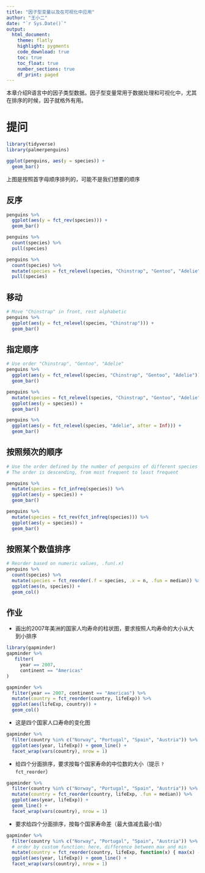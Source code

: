 ```yaml
---
title: "因子型变量以及在可视化中应用"
author: "王小二"
date: "`r Sys.Date()`"
output: 
  html_document:
    theme: flatly
    highlight: pygments
    code_download: true
    toc: true
    toc_float: true
    number_sections: true
    df_print: paged
---
```



本章介绍R语言中的因子类型数据。因子型变量常用于数据处理和可视化中，尤其在排序的时候，因子就格外有用。


# 提问

```r
library(tidyverse)
library(palmerpenguins)
```



```r
ggplot(penguins, aes(y = species)) +
  geom_bar()
```

上图是按照首字母顺序排列的，可能不是我们想要的顺序



## 反序
```r
penguins %>%
  ggplot(aes(y = fct_rev(species))) +
  geom_bar()
```



```r
penguins %>% 
  count(species) %>% 
  pull(species)

penguins %>% 
  count(species) %>% 
  mutate(species = fct_relevel(species, "Chinstrap", "Gentoo", "Adelie")) %>% 
  pull(species)
```


## 移动
```r
# Move "Chinstrap" in front, rest alphabetic
penguins %>%
  ggplot(aes(y = fct_relevel(species, "Chinstrap"))) +
  geom_bar()
```


## 指定顺序
```r
# Use order "Chinstrap", "Gentoo", "Adelie"
penguins %>%
  ggplot(aes(y = fct_relevel(species, "Chinstrap", "Gentoo", "Adelie"))) +
  geom_bar()
```


```r
penguins %>%
  mutate(species = fct_relevel(species, "Chinstrap", "Gentoo", "Adelie")) %>%
  ggplot(aes(y = species)) +
  geom_bar()
```


```r
penguins %>%
  ggplot(aes(y = fct_relevel(species, "Adelie", after = Inf))) +
  geom_bar()
```


## 按照频次的顺序
```r
# Use the order defined by the number of penguins of different species
# The order is descending, from most frequent to least frequent

penguins %>%
  mutate(species = fct_infreq(species)) %>%
  ggplot(aes(y = species)) +
  geom_bar()
```


```r
penguins %>%
  mutate(species = fct_rev(fct_infreq(species))) %>%
  ggplot(aes(y = species)) + 
  geom_bar()
```

## 按照某个数值排序
```r
# Reorder based on numeric values, .fun(.x)
penguins %>%
  count(species) %>%
  mutate(species = fct_reorder(.f = species, .x = n, .fun = median)) %>%
  ggplot(aes(n, species)) + 
  geom_col()
```

## 作业

- 画出的2007年美洲的国家人均寿命的柱状图，要求按照人均寿命的大小从大到小排序
```r
library(gapminder)
gapminder %>%
   filter(
     year == 2007,
     continent == "Americas"
)
```


```r
gapminder %>%
  filter(year == 2007, continent == "Americas") %>%
  mutate(country = fct_reorder(country, lifeExp)) %>%
  ggplot(aes(lifeExp, country)) +
  geom_col()
```

- 这是四个国家人口寿命的变化图
```r
gapminder %>%
  filter(country %in% c("Norway", "Portugal", "Spain", "Austria")) %>%
  ggplot(aes(year, lifeExp)) + geom_line() +
  facet_wrap(vars(country), nrow = 1)
```

- 给四个分面排序，要求按每个国家寿命的中位数的大小（提示 `?fct_reorder`）
```r
gapminder %>%
  filter(country %in% c("Norway", "Portugal", "Spain", "Austria")) %>%
  mutate(country = fct_reorder(country, lifeExp, .fun = median)) %>% 
  ggplot(aes(year, lifeExp)) + 
  geom_line() +
  facet_wrap(vars(country), nrow = 1)
```



- 要求给四个分面排序，按每个国家寿命差（最大值减去最小值）

```r
gapminder %>%
  filter(country %in% c("Norway", "Portugal", "Spain", "Austria")) %>%
  # order by custom function: here, difference between max and min
  mutate(country = fct_reorder(country, lifeExp, function(x) { max(x) - min(x) })) %>%
  ggplot(aes(year, lifeExp)) + geom_line() +
  facet_wrap(vars(country), nrow = 1)
```


